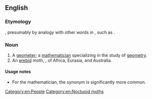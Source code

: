 ==English==

===Etymology===
{{suffix|en|geometric|ian}}, presumably by analogy with other words in {{m|en|-ician}}, such as {{m|en|mathematician}}.

===Noun===
{{en-noun}}

# A [[geometer]]; a [[mathematician]] specializing in the study of [[geometry]].
# An [[erebid]] moth, {{taxlink|Grammodes stolida|species}}, of Africa, Eurasia, and Australia.

====Usage notes====
* For the mathematician, the synonym {{m|en|geometer}} is significantly more common.

[[Category:en:People]]
[[Category:en:Noctuoid moths]]
{{c|en|Scientists}}